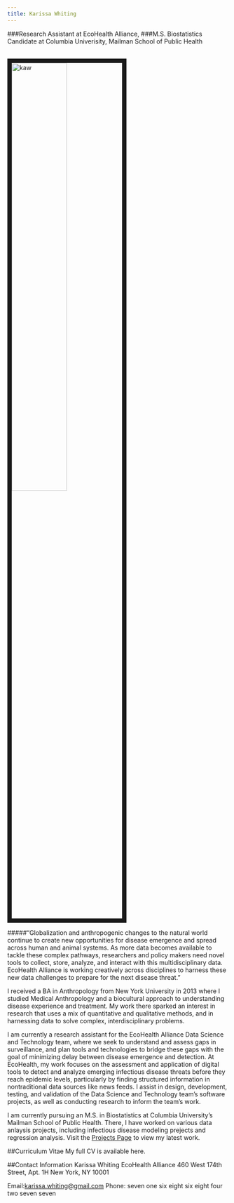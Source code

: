 ```yaml
---
title: Karissa Whiting
---
```

###Research Assistant at EcoHealth Alliance, 
###M.S. Biostatistics Candidate at Columbia Univerisity, Mailman School of Public Health

<br><img src="images/photo1.jpg" alt="kaw" style="width:50%; border:10px solid"><br>


#####"Globalization and anthropogenic changes to the natural world continue to create new opportunities for disease emergence and spread across human and animal systems. As more data becomes available to tackle these complex pathways, researchers and policy makers need novel tools to collect, store, analyze, and interact with this multidisciplinary data. EcoHealth Alliance is working creatively across disciplines to harness these new data challenges to prepare for the next disease threat."

I received a BA in Anthropology from New York University in 2013 where I studied Medical Anthropology and a biocultural approach to understanding disease experience and treatment. My work there sparked an interest in research that uses a mix of quantitative and qualitative methods, and in harnessing data to solve complex, interdisciplinary problems.

I am currently a research assistant for the EcoHealth Alliance Data Science and Technology team, where we seek to understand and assess gaps in surveillance, and plan tools and technologies to bridge these gaps with the goal of minimizing delay between disease emergence and detection. At EcoHealth, my work focuses on the assessment and application of digital tools to detect and analyze emerging infectious disease threats before they reach epidemic levels, particularly by finding structured information in nontraditional data sources like news feeds. I assist in design, development, testing, and validation of the Data Science and Technology team’s software projects, as well as conducting research to inform the team’s work.

I am currently pursuing an M.S. in Biostatistics at Columbia University’s Mailman School of Public Health. There, I have worked on various data anlaysis projects, including infectious disease modeling prejects and regression analysis. Visit the [Projects Page](projects.html) to view my latest work. 

##Curriculum Vitae
My full CV is available here. 

##Contact Information
Karissa Whiting
EcoHealth Alliance
460 West 174th Street, Apt. 1H
New York, NY 10001

Email:[karissa.whiting@gmail.com](mailto:karissa.whiting@gmail.com)
Phone: seven one six eight six eight four two seven seven


